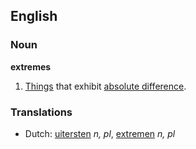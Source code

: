 ==English==

===Noun===
'''extremes'''

#[[things|Things]] that exhibit [[absolute difference]].

===Translations===
*Dutch: [[uitersten]] ''n, pl'', [[extremen]] ''n, pl''